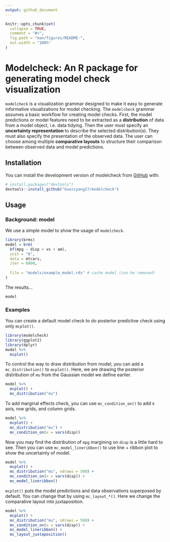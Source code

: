 ```yaml
---
output: github_document
---
```


<!-- README.md is generated from README.Rmd. Please edit that file -->

```r
knitr::opts_chunk$set(
  collapse = TRUE,
  comment = "#>",
  fig.path = "man/figures/README-",
  out.width = "100%"
)
```

# Modelcheck: An R package for generating model check visualization

<!-- badges: start -->
<!-- badges: end -->

`modelcheck` is a visualization grammar designed to make it easy to generate informative visualizations for model checking. The `modelcheck` grammar assumes a basic workflow for creating model checks. First, the model predictions or model features need to be extracted as a **distribution** of data from a model object, i.e. data tidying. Then the user must specify an **uncertainty representation** to describe the selected distribution(s). They must also specify the presentation of the observed data. The user can choose among multiple **comparative layouts** to structure their comparison between observed data and model predictions.

## Installation

You can install the development version of modelcheck from [GitHub](https://github.com/) with:

``` r
# install.packages("devtools")
devtools::install_github("Guoziyang27/modelcheck")
```

## Usage

### Background: model

We use a simple model to show the usage of `modelcheck`.

```r
library(brms)
model = brm(
  bf(mpg ~ disp + vs + am),
  init = "0",
  data = mtcars,
  iter = 6000,
  
  file = "models/example_model.rds" # cache model (can be removed)  
)
```

The results...

```r
model
```

### Examples

You can create a default model check to do posterior predictive check using only `mcplot()`.

```r
library(modelcheck)
library(ggplot2)
library(dplyr)
model %>%
  mcplot()
```

To control the way to draw distribution from model, you can add a `mc_distribution()` to `mcplot()`. Here, we are drawing the posterior distribution of `mu` from the Gaussian model we define earlier.

```r
model %>%
  mcplot() +
  mc_distribution("mu")
```

To add marginal effects check, you can use `mc_condition_on()` to add x axis, row grids, and column grids.

```r
model %>%
  mcplot() +
  mc_distribution("mu") +
  mc_condition_on(x = vars(disp))
```

Now you may find the distribution of `mpg` margining on `disp` is a little hard to see. Then you can use `mc_model_lineribbon()` to use line + ribbon plot to show the uncertainty of model.

```r
model %>%
  mcplot() +
  mc_distribution("mu", ndraws = 500) +
  mc_condition_on(x = vars(disp)) +
  mc_model_lineribbon()
```

`mcplot()` puts the model predictions and data observations superposed by default. You can change that by using `mc_layout_*()`. Here we change the comparative layout into juxtaposition.

```r
model %>%
  mcplot() +
  mc_distribution("mu", ndraws = 500) +
  mc_condition_on(x = vars(disp)) +
  mc_model_lineribbon() +
  mc_layout_juxtaposition()
```


